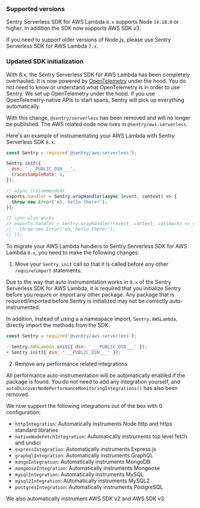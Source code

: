 ### Supported versions

Sentry Serverless SDK for AWS Lambda `8.x` supports Node `14.18.0` or higher. In addition the SDK now supports AWS SDK v3.

If you need to support older versions of Node.js, please use Sentry Serverless SDK for AWS Lambda `7.x`.

### Updated SDK initialization

With 8.x, the Sentry Serverless SDK for AWS Lambda has been completely overhauled. It is now powered by [OpenTelemetry](https://opentelemetry.io/) under the hood. You do not need to know or understand what OpenTelemetry is in order to use Sentry. We set up OpenTelemetry under the hood. If you use OpenTelemetry-native APIs to start spans, Sentry will pick up everything automatically.

With this change, `@sentry/serverless` has been removed and will no longer be published. The AWS related code now lives in `@sentry/aws-serverless`.

Here's an example of instrumentating your AWS Lambda with Sentry Serverless SDK `8.x`:

```JavaScript
const Sentry = require('@sentry/aws-serverless');

Sentry.init({
  dsn: '___PUBLIC_DSN___',
  tracesSampleRate: 1,
});

// async (recommended)
exports.handler = Sentry.wrapHandler(async (event, context) => {
  throw new Error('oh, hello there!');
});

// sync also works
// exports.handler = Sentry.wrapHandler((event, context, callback) => {
//   throw new Error('oh, hello there!');
// });
```

To migrate your AWS Lambda handlers to Sentry Serverless SDK for AWS Lambda `8.x`, you need to make the following changes:

1. Move your `Sentry.init` call so that it is called before any other `require`/`import` statements.

Due to the way that auto instrumentation works in `8.x` of the Sentry Serverless SDK for AWS Lambda, it is required that you initialize Sentry before you require or import any other package. Any package that is required/imported before Sentry is initialized may not be correctly auto-instrumented.

In addition, instead of using a a namespace import, `Sentry.AWSLambda`, directly import the methods from the SDK.

```JavaScript diff
const Sentry = require('@sentry/aws-serverless');

- Sentry.AWSLambda.init({ dsn: '___PUBLIC_DSN___' });
+ Sentry.init({ dsn: '___PUBLIC_DSN___' });
```

2. Remove any performance related integrations

All performance auto-instrumentation will be automatically enabled if the package is found. You do not need to add any integration yourself, and `autoDiscoverNodePerformanceMonitoringIntegrations()` has also been removed.

We now support the following integrations out of the box with 0 configuration:

- `httpIntegration`: Automatically instruments Node http and https standard libraries
- `nativeNodeFetchIntegration`: Automatically instruments top level fetch and undici
- `expressIntegration`: Automatically instruments Express.js
- `graphqlIntegration`: Automatically instruments GraphQL
- `mongoIntegration`: Automatically instruments MongoDB
- `mongooseIntegration`: Automatically instruments Mongoose
- `mysqlIntegration`: Automatically instruments MySQL
- `mysql2Integration`: Automatically instruments MySQL2
- `postgresIntegration`: Automatically instruments PostgreSQL

We also automatically instrument AWS SDK v2 and AWS SDK v3.
